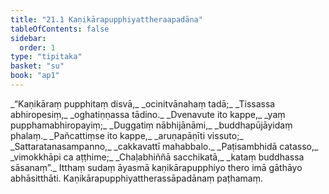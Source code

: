 ```yaml
---
title: "21.1 Kaṇikārapupphiyattheraapadāna"
tableOfContents: false
sidebar:
  order: 1
type: "tipitaka"
basket: "su"
book: "ap1"
---
```



<DynamicBreadcrumb />

<Division number="1" book="ap1" bookNo="20" page="227">

<Paragraph number="2750" type="verses" book="ap1">
_“Kaṇikāraṃ pupphitaṃ disvā,_  
_ocinitvānahaṃ tadā;_  
_Tissassa abhiropesiṃ,_  
_oghatiṇṇassa tādino._  

</Paragraph>

</Division>
<Division number="2" book="ap1" bookNo="20" page="227">

<Paragraph number="2751" type="verses" book="ap1">
_Dvenavute ito kappe,_  
_yaṃ pupphamabhiropayiṃ;_  
_Duggatiṃ nābhijānāmi,_  
_buddhapūjāyidaṃ phalaṃ._  

</Paragraph>

</Division>
<Division number="3" book="ap1" bookNo="20" page="227">

<Paragraph number="2752" type="verses" book="ap1">
_Pañcattiṃse ito kappe,_  
_aruṇapāṇīti vissuto;_  
_Sattaratanasampanno,_  
_cakkavattī mahabbalo._  

</Paragraph>

</Division>
<Division number="4" book="ap1" bookNo="20" page="227">

<Paragraph number="2753" type="verses" book="ap1">
_Paṭisambhidā catasso,_  
_vimokkhāpi ca aṭṭhime;_  
_Chaḷabhiññā sacchikatā,_  
_kataṃ buddhassa sāsanaṃ”._  

</Paragraph>

<Paragraph number="2754" book="ap1">
Itthaṃ sudaṃ āyasmā kaṇikārapupphiyo thero imā gāthāyo abhāsitthāti.

</Paragraph>
</Division>

<Paragraph number="2755" type="center" book="ap1">
Kaṇikārapupphiyattherassāpadānaṃ paṭhamaṃ.
</Paragraph>
